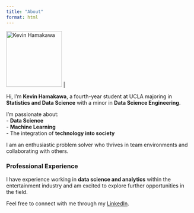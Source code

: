 ```yaml
---
title: "About"
format: html
---
```


| ![Kevin Hamakawa](headshot.jpg){fig-align="center" width=150px} |  
Hi, I'm **Kevin Hamakawa**, a fourth-year student at UCLA majoring in **Statistics and Data Science** with a minor in **Data Science Engineering**.  

I’m passionate about:  
- **Data Science**  
- **Machine Learning**  
- The integration of **technology into society**  

I am an enthusiastic problem solver who thrives in team environments and collaborating with others.  

### Professional Experience
I have experience working in **data science and analytics** within the entertainment industry and am excited to explore further opportunities in the field.  

Feel free to connect with me through my [LinkedIn](https://www.linkedin.com/in/kevinhamakawa/).  

